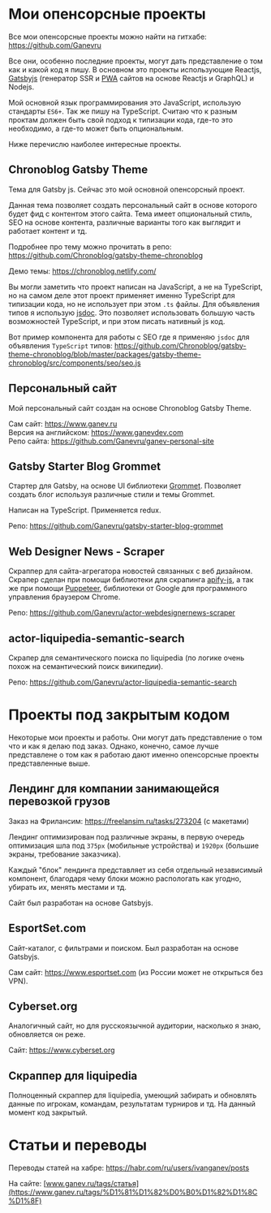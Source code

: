# Мои опенсорсные проекты

Все мои опенсорсные проекты можно найти на гитхабе: https://github.com/Ganevru

Все они, особенно последние проекты, могут дать представление о том как и какой код я пишу. В основном это проекты использующие Reactjs, [Gatsbyjs](https://www.gatsbyjs.org/) (генератор SSR и [PWA](https://www.gatsbyjs.org/docs/progressive-web-app/) сайтов на основе Reactjs и GraphQL) и Nodejs.

Мой основной язык программирования это JavaScript, использую стандарты `ES6+`. Так же пишу на TypeScript. Считаю что к разным проктам должен быть свой подход к типизации кода, где-то это необходимо, а где-то может быть опциональным.

Ниже перечислю наиболее интересные проекты.

## Chronoblog Gatsby Theme

Тема для Gatsby js. Сейчас это мой основной опенсорсный проект.

Данная тема позволяет создать персональный сайт в основе которого будет фид с контентом этого сайта. Тема имеет опциональный стиль, SEO на основе контента, различные варианты того как выглядит и работает контент и тд.

Подробнее про тему можно прочитать в репо: https://github.com/Chronoblog/gatsby-theme-chronoblog

Демо темы: https://chronoblog.netlify.com/

Вы могли заметить что проект написан на JavaScript, а не на TypeScript, но на самом деле этот проект применяет именно TypeScript для типизации кода, но не использует при этом `.ts` файлы. Для объявления типов я использую [jsdoc](https://jsdoc.app/). Это позволяет использовать большую часть возможностей TypeScript, и при этом писать нативный js код.

Вот пример компонента для работы с SEO где я применяю `jsdoc` для объявления `TypeScript` типов: https://github.com/Chronoblog/gatsby-theme-chronoblog/blob/master/packages/gatsby-theme-chronoblog/src/components/seo/seo.js

## Персональный сайт

Мой персональный сайт создан на основе Chronoblog Gatsby Theme.

Сам сайт: https://www.ganev.ru  
Версия на английском: https://www.ganevdev.com  
Репо сайта: https://github.com/Ganevru/ganev-personal-site

## Gatsby Starter Blog Grommet

Стартер для Gatsby, на основе UI библиотеки [Grommet](https://v2.grommet.io/). Позволяет создать блог используя различные стили и темы Grommet.

Написан на TypeScript. Применяется redux.

Репо: https://github.com/Ganevru/gatsby-starter-blog-grommet

## Web Designer News - Scraper

Скраппер для сайта-агрегатора новостей связанных с веб дизайном. Скрапер сделан при помощи библиотеки для скрапинга [apify-js](https://github.com/apifytech/apify-js), а так же при помощи [Puppeteer](https://pptr.dev/), библиотеки от Google для программного управления браузером Chrome.

Репо: https://github.com/Ganevru/actor-webdesignernews-scraper

## actor-liquipedia-semantic-search

Скрапер для семантического поиска по liquipedia (по логике очень похож на семантический поиск википедии).

Репо: https://github.com/Ganevru/actor-liquipedia-semantic-search

# Проекты под закрытым кодом

Некоторые мои проекты и работы. Они могут дать представление о том что и как я делаю под заказ. Однако, конечно, самое лучше представлене о том как я работаю дают именно опенсорсные проекты представленные выше.

## Лендинг для компании занимающейся перевозкой грузов

Заказ на Фрилансим: https://freelansim.ru/tasks/273204 (с макетами)

Лендинг оптимизирован под различные экраны, в первую очередь оптимизация шла под `375px` (мобильные устройства) и `1920px` (большие экраны, требование заказчика).

Каждый "блок" лендинга представляет из себя отдельный независимый компонент, благодаря чему блоки можно распологать как угодно, убирать их, менять местами и тд.

Сайт был разработан на основе Gatsbyjs.

## EsportSet.com

Сайт-каталог, с фильтрами и поиском. Был разработан на основе Gatsbyjs.

Сам сайт: https://www.esportset.com (из России может не открыться без VPN).

## Cyberset.org

Аналогичный сайт, но для русскоязычной аудитории, насколько я знаю, обновляется он реже.

Сайт: https://www.cyberset.org

## Скраппер для liquipedia

Полноценный скраппер для liquipedia, умеющий забирать и обновлять данные по игрокам, командам, результатам турниров и тд. На данный момент код закрытый.

# Статьи и переводы

Переводы статей на хабре: https://habr.com/ru/users/ivanganev/posts

На сайте: [www.ganev.ru/tags/статья](https://www.ganev.ru/tags/%D1%81%D1%82%D0%B0%D1%82%D1%8C%D1%8F)
